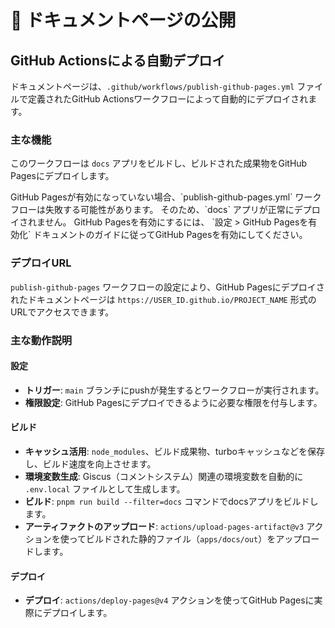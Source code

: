 
# 🚀 ドキュメントページの公開

## GitHub Actionsによる自動デプロイ

ドキュメントページは、`.github/workflows/publish-github-pages.yml` ファイルで定義されたGitHub Actionsワークフローによって自動的にデプロイされます。

### 主な機能

このワークフローは `docs` アプリをビルドし、ビルドされた成果物をGitHub Pagesにデプロイします。

<Callout type="warning">
  GitHub Pagesが有効になっていない場合、`publish-github-pages.yml` ワークフローは失敗する可能性があります。
  そのため、`docs` アプリが正常にデプロイされません。
  GitHub Pagesを有効にするには、
  <LocalizedLink href="/setup/github-pages">`設定 > GitHub Pagesを有効化`</LocalizedLink>
  ドキュメントのガイドに従ってGitHub Pagesを有効にしてください。
</Callout>

### デプロイURL

`publish-github-pages` ワークフローの設定により、GitHub Pagesにデプロイされたドキュメントページは `https://USER_ID.github.io/PROJECT_NAME` 形式のURLでアクセスできます。

### 主な動作説明

#### 設定

- **トリガー**: `main` ブランチにpushが発生するとワークフローが実行されます。
- **権限設定**: GitHub Pagesにデプロイできるように必要な権限を付与します。

#### ビルド

- **キャッシュ活用**: `node_modules`、ビルド成果物、turboキャッシュなどを保存し、ビルド速度を向上させます。
- **環境変数生成**: Giscus（コメントシステム）関連の環境変数を自動的に `.env.local` ファイルとして生成します。
- **ビルド**: `pnpm run build --filter=docs` コマンドでdocsアプリをビルドします。
- **アーティファクトのアップロード**: `actions/upload-pages-artifact@v3` アクションを使ってビルドされた静的ファイル（`apps/docs/out`）をアップロードします。

#### デプロイ

- **デプロイ**: `actions/deploy-pages@v4` アクションを使ってGitHub Pagesに実際にデプロイします。


